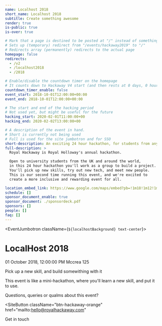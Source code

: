 ```yaml
---
name: Localhost 2018
short_name: Localhost 2018
subtitle: Create something awesome
render: true
is-public: true
is-over: true

# Mark that a page is destined to be posted at "/" instead of something like "/events/hackaway2019"
# Sets up (temporary) redirect from "/events/hackaway2019" to "/"
# Redirects array (permanently) redirects to the actual page
homepage: false
redirects:
  - /v2
  - /localhost2018
  - /2018

# Enable/disable the countdown timer on the homepage
# It counts down to Hackaway V4 start (and then rests at 0 days, 0 hours, 0 minutes and 0 seconds)
countdown_timer_enable: false
event_start: 2018-10-01T12:00:00+00:00
event_end: 2018-10-01T12:00:00+00:00

# The start and end of the hacking period
# Not used yet, but might be useful for the future
hacking_start: 2020-02-01T11:00:00+00
hacking_end: 2020-02-02T13:00:00+00

# A description of the event in hand.
# Short is currently not being used
# Full is used for the site jumbotron and for SSO
short-description: An exciting 24 hour hackathon, for students from any university.
full-description: >
  Royal Hackaway is Royal Holloway's annual hackathon.

  Open to university students from the UK and around the world,
  in this 24 hour hackathon you'll work as a group to build a project.
  You'll pick up new skills, try out new tech, and meet new people.
  This is our second time running this event, and we're excited to
  create a more inclusive and rewarding event for all.

location_embed_link: https://www.google.com/maps/embed?pb=!1m18!1m12!1m3!1d2487.759701888386!2d-0.5680310838687079!3d51.42584067962183!2m3!1f0!2f0!3f0!3m2!1i1024!2i768!4f13.1!3m3!1m2!1s0x487679fe3dce3113%3A0x47f0f448b19730a3!2sWindsor+Building!5e0!3m2!1sen!2suk!4v1546448505106
schedule: []
sponsor_document_enable: true
sponsor_document: ./sponsordeck.pdf
sponsors: []
people: []
faq: []
---
```




<EventJumbotron className={`${localhostBackground} text-center`}>

<Whatever src={localhostLogo} className={logo} alt="MLH LocalHost 2018 Logo" />

  <h1>LocalHost 2018</h1>
  <p>01 October 2018, 12:00:00 PM Mccrea 125</p>
  <p class="lead">
    Pick up a new skill, and build somewithing with it
  </p>
</EventJumbotron>
<Section type={SectionTypes.LOCALHOST}>
<div className="container">

This event is like a mini-hackathon, where you'll learn a new skill, and put it to use.

</div>
</Section>
<Section type={SectionTypes.TERTIARY}>
<div className="container text-center">

<!-- ## We'll reveal more information about this event soon. -->

Questions, queries or qualms about this event?

<SiteButton
  className="btn-hackaway-orange"
  href="mailto:hello@royalhackaway.com"
>
  Get in touch
</SiteButton>

</div>
</Section>

